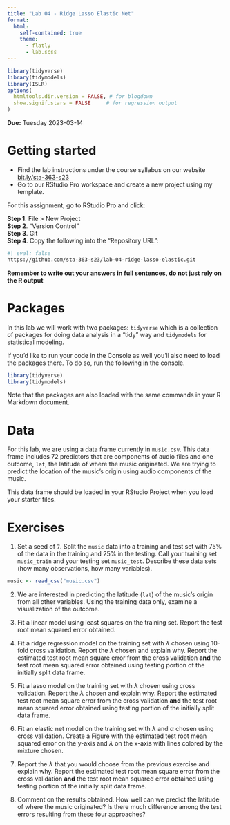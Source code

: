 ```yaml
---
title: "Lab 04 - Ridge Lasso Elastic Net"
format: 
  html:
    self-contained: true
    theme:
      - flatly
      - lab.scss
---
```



```r
library(tidyverse)
library(tidymodels)
library(ISLR)
options(
  htmltools.dir.version = FALSE, # for blogdown
  show.signif.stars = FALSE     # for regression output
)
```


**Due:** Tuesday 2023-03-14

# Getting started

-   Find the lab instructions under the course syllabus on our website [bit.ly/sta-363-s23](bit.ly/sta-363-s23)\
-   Go to our RStudio Pro workspace and create a new project using my template.

For this assignment, go to RStudio Pro and click:

**Step 1**. File \> New Project\
**Step 2**. "Version Control"\
**Step 3**. Git\
**Step 4**. Copy the following into the "Repository URL":

```bash
#| eval: false
https://github.com/sta-363-s23/lab-04-ridge-lasso-elastic.git
```



**Remember to write out your answers in full sentences, do not just rely on the R output**

# Packages

In this lab we will work with two packages: `tidyverse` which is a collection of packages for doing data analysis in a "tidy" way and `tidymodels` for statistical modeling.

If you'd like to run your code in the Console as well you'll also need to load the packages there. To do so, run the following in the console. 

```r
library(tidyverse) 
library(tidymodels)
```

Note that the packages are also loaded with the same commands in your R Markdown document.

# Data

For this lab, we are using a data frame currently in `music.csv`. This data frame includes 72 predictors that are components of audio files and one outcome, `lat`, the latitude of where the music originated. We are trying to predict the location of the music's origin using audio components of the music.

This data frame should be loaded in your RStudio Project when you load your starter files.

# Exercises

1. Set a seed of `7`. Split the `music` data into a training and test set with 75% of the data in the training and 25% in the testing. Call your training set `music_train` and your testing set `music_test`. Describe these data sets (how many observations, how many variables).


```r
music <- read_csv("music.csv")
```

2. We are interested in predicting the latitude (`lat`) of the music's origin from all other variables. Using the training data only, examine a visualization of the outcome.

3. Fit a linear model using least squares on the training set. Report the test root mean squared error obtained.

4.  Fit a ridge regression model on the training set with $\lambda$ chosen using 10-fold cross validation. Report the $\lambda$ chosen and explain why. Report the estimated test root mean square error from the cross validation **and** the test root mean squared error obtained using testing portion of the initially split data frame.

5. Fit a lasso model on the training set with $\lambda$ chosen using cross validation. Report the $\lambda$ chosen and explain why. Report the estimated test root mean square error from the cross validation **and** the test root mean squared error obtained using testing portion of the initially split data frame.


6. Fit an elastic net model on the training set with $\lambda$ and $\alpha$ chosen using cross validation. Create a Figure with the estimated test root mean squared error on the y-axis and $\lambda$ on the x-axis with lines colored by the mixture chosen. 

7. Report the $\lambda$ that you would choose from the previous exercise and explain why. Report the estimated test root mean square error from the cross validation **and** the test root mean squared error obtained using testing portion of the initially split data frame.


8. Comment on the results obtained. How well can we predict the latitude of where the music originated? Is there much difference among the test errors resulting from these four approaches?
